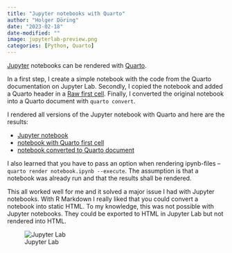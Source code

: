 ```yaml
---
title: "Jupyter notebooks with Quarto"
author: "Holger Döring"
date: "2023-02-18"
date-modified: ""
image: jupyterlab-preview.png
categories: [Python, Quarto]
---
```


[Jupyter](https://jupyter.org/try-jupyter/lab/index.html) notebooks can be rendered with [Quarto](https://quarto.org/docs/tools/jupyter-lab.html).

In a first step, I create a simple notebook with the code from the Quarto documentation on Jupyter Lab. Secondly, I copied the notebook and added a Quarto header in a [Raw first cell](https://quarto.org/docs/tools/jupyter-lab.html#yaml-front-matter). Finally, I converted the original notebook into a Quarto document with `quarto convert`.

I rendered all versions of the Jupyter notebook with Quarto and here are the results:

+ [Jupyter notebook](/snippets/jupyter.html)
+ [notebook with Quarto first cell](/snippets/jupyter-options.html)
+ [notebook converted to Quarto document](/snippets/jupyter-quarto.html)

I also learned that you have to pass an option when rendering ipynb-files -- `quarto render notebook.ipynb --execute`. The assumption is that a notebook was already run and that the results shall be rendered.

This all worked well for me and it solved a major issue I had with Jupyter notebooks. With R Markdown I really liked that you could convert a notebook into static HTML. To my knowledge, this was not possible with Jupyter notebooks. They could be exported to HTML in Jupyter Lab but not rendered into HTML.

![Jupyter Lab](jupyterlab-preview.png)
